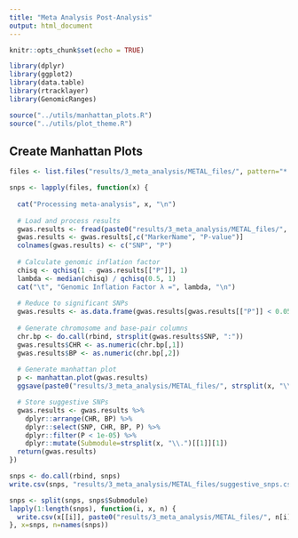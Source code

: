 ```yaml
---
title: "Meta Analysis Post-Analysis"
output: html_document
---
```


```r
knitr::opts_chunk$set(echo = TRUE)

library(dplyr)
library(ggplot2)
library(data.table)
library(rtracklayer)
library(GenomicRanges)

source("../utils/manhattan_plots.R")
source("../utils/plot_theme.R")
```

Create Manhattan Plots
----------------------

```r
files <- list.files("results/3_meta_analysis/METAL_files/", pattern="*.tbl")

snps <- lapply(files, function(x) {
  
  cat("Processing meta-analysis", x, "\n")
  
  # Load and process results
  gwas.results <- fread(paste0("results/3_meta_analysis/METAL_files/", x), sep="\t")
  gwas.results <- gwas.results[,c("MarkerName", "P-value")]
  colnames(gwas.results) <- c("SNP", "P")
  
  # Calculate genomic inflation factor
  chisq <- qchisq(1 - gwas.results[["P"]], 1)
  lambda <- median(chisq) / qchisq(0.5, 1)
  cat("\t", "Genomic Inflation Factor λ =", lambda, "\n")
  
  # Reduce to significant SNPs
  gwas.results <- as.data.frame(gwas.results[gwas.results[["P"]] < 0.05,])
  
  # Generate chromosome and base-pair columns
  chr.bp <- do.call(rbind, strsplit(gwas.results$SNP, ":"))
  gwas.results$CHR <- as.numeric(chr.bp[,1])
  gwas.results$BP <- as.numeric(chr.bp[,2])
  
  # Generate manhattan plot
  p <- manhattan.plot(gwas.results)
  ggsave(paste0("results/3_meta_analysis/METAL_files/", strsplit(x, "\\.")[[1]][1], ".png"), plot=p, width=15, height=6)

  # Store suggestive SNPs
  gwas.results <- gwas.results %>%
    dplyr::arrange(CHR, BP) %>%
    dplyr::select(SNP, CHR, BP, P) %>%
    dplyr::filter(P < 1e-05) %>%
    dplyr::mutate(Submodule=strsplit(x, "\\.")[[1]][1])
  return(gwas.results)
})

snps <- do.call(rbind, snps)
write.csv(snps, "results/3_meta_analysis/METAL_files/suggestive_snps.csv", row.names=F, quote=F)

snps <- split(snps, snps$Submodule)
lapply(1:length(snps), function(i, x, n) {
  write.csv(x[[i]], paste0("results/3_meta_analysis/METAL_files/", n[i], ".csv"), row.names=F, quote=F)
}, x=snps, n=names(snps))
```

